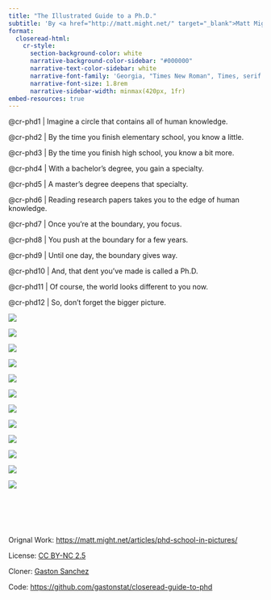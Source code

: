 ```yaml
---
title: "The Illustrated Guide to a Ph.D."
subtitle: 'By <a href="http://matt.might.net/" target="_blank">Matt Might</a>'
format:
  closeread-html:
    cr-style:
      section-background-color: white
      narrative-background-color-sidebar: "#000000"
      narrative-text-color-sidebar: white
      narrative-font-family: 'Georgia, "Times New Roman", Times, serif'
      narrative-font-size: 1.8rem
      narrative-sidebar-width: minmax(420px, 1fr)
embed-resources: true
---
```


:::{.cr-section}

@cr-phd1
| Imagine a circle that contains all of human knowledge.

@cr-phd2
| By the time you finish elementary school, you know a little.

@cr-phd3
| By the time you finish high school, you know a bit more.

@cr-phd4
| With a bachelor's degree, you gain a specialty.

@cr-phd5
| A master's degree deepens that specialty.

@cr-phd6
| Reading research papers takes you to the edge of human knowledge.

@cr-phd7
| Once you're at the boundary, you focus.

[@cr-phd8]{scale-by="1.5"}
| You push at the boundary for a few years.

[@cr-phd9]{scale-by="1.5"}
| Until one day, the boundary gives way.

[@cr-phd10]{scale-by="1.5"}
| And, that dent you've made is called a Ph.D.

[@cr-phd11]{scale-by="1.4"}
| Of course, the world looks different to you now.

@cr-phd12
| So, don't forget the bigger picture.

:::{#cr-phd1}
![](images/phd_001.jpg)
:::

:::{#cr-phd2}
![](images/phd_002.jpg)
:::

:::{#cr-phd3}
![](images/phd_003.jpg)
:::

:::{#cr-phd4}
![](images/phd_004.jpg)
:::

:::{#cr-phd5}
![](images/phd_005.jpg)
:::

:::{#cr-phd6}
![](images/phd_006.jpg)
:::

:::{#cr-phd7}
![](images/phd_007.jpg)
:::

:::{#cr-phd8}
![](images/phd_008.jpg)
:::

:::{#cr-phd9}
![](images/phd_009.jpg)
:::

:::{#cr-phd10}
![](images/phd_010.jpg)
:::

:::{#cr-phd11}
![](images/phd_011.jpg)
:::

:::{#cr-phd12}
![](images/phd_012.jpg)
:::

\
\
:::


\

Orignal Work: <a href="https://matt.might.net/articles/phd-school-in-pictures/" target="_blank">https://matt.might.net/articles/phd-school-in-pictures/</a>

License: <a href="https://creativecommons.org/licenses/by-nc/2.5/" target="_blank">CC BY-NC 2.5</a>

Cloner: <a href="https://www.gastonsanchez.com" target="_blank">Gaston Sanchez</a>

Code: <a href="https://github.com/gastonstat" target="_blank">https://github.com/gastonstat/closeread-guide-to-phd</a>